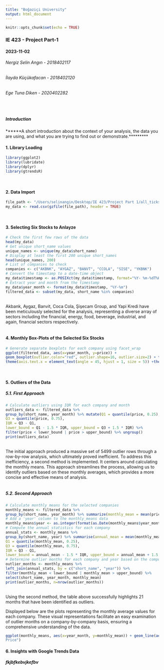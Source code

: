 ```yaml
---
title: "Boğaziçi University"
output: html_document
---
```


```r
knitr::opts_chunk$set(echo = TRUE)
```

### IE 423 - Project Part-1

#### 2023-11-02

###### Nergiz Selin Angın - 2018402117

###### İlayda Küçükafacan - 2018402120

###### Ege Tuna Diken - 2020402282

<br>

##### Introduction

******A short introduction about the context of your analysis, the data you are using, and what you are trying to find out or demonstrate.*********


#### 1. Library Loading

```r
library(ggplot2) 
library(lubridate) 
library(dplyr) 
library(gtrendsR) 
```
<br>

#### 2. Data Import
```r
file_path <- "/Users/selinangin/Desktop/IE 423/Project Part 1/all_ticks_long.csv.gz"
my_data <- read.csv(gzfile(file_path), header = TRUE)
```
<br>

#### 3. Selecting Six Stocks to Anlayze
```r
# Check the first few rows of the data 
head(my_data)
# Get unique short_name values
unique_names <- unique(my_data$short_name)
# Display at least the first 200 unique short_names 
head(unique_names, 200)
# List of companies to check
companies <- c("AKBNK", "AYGAZ", "BANVT", "CCOLA", "SISE", "YKBNK")
# Convert the timestamp to a date-time object
my_data$timestamp <- as.POSIXct(my_data$timestamp, format="%Y- %m-%dT%H:%M:%SZ")
# Extract year and month from the timestamp 
my_data$year_month <- format(my_data$timestamp, "%Y-%m")
filtered_data <- subset(my_data, short_name %in% companies)
```
<br>
Akbank, Aygaz, Banvit, Coca Cola, Şişecam Group, and Yapi Kredi have been meticulously selected for the analysis, representing a diverse array of sectors including the financial, energy, food, beverage, industrial, and again, financial sectors respectively. 
<br>
<br>

#### 4. Monthly Box-Plots of the Selected Six Stocks
```r
# Generate separate boxplots for each company using facet_wrap 
ggplot(filtered_data, aes(x=year_month, y=price)) +
geom_boxplot(outlier.color="red", outlier.shape=16, outlier.size=2) + theme_minimal() +
theme(axis.text.x = element_text(angle = 45, hjust = 1, size = 5)) +theme(axis.text.y = element_text( size = 5))+ facet_wrap(~ short_name, scales="free_y", ncol=1) + labs(title="Monthly Stock Prices by Company")

```
<br>

#### 5. Outliers of the Data  
##### 5.1. First Approach

```r
# Calculate outliers using IQR for each company and month 
outliers_data <- filtered_data %>%
group_by(short_name, year_month) %>% mutate(Q1 = quantile(price, 0.25),
Q3 = quantile(price, 0.75),
IQR = Q3 - Q1,
lower_bound = Q1 - 1.5 * IQR, upper_bound = Q3 + 1.5 * IQR) %>%
filter(price < lower_bound | price > upper_bound) %>% ungroup()
print(outliers_data)
```
<br>
The initial approach produced a massive set of 5499 outlier rows through a row-by-row analysis, which ultimately proved inefficient. To address this inefficiency, a second method is implemented. It centers around calculating the monthly means. This approach streamlines the process, allowing us to identify outliers based on these monthly averages, which provides a more concise and effective means of analysis.
<br>
<br>

##### 5.2. Second Approach

```r
# Calculate monthly means for the selected companies 
monthly_means <- filtered_data %>%
group_by(short_name, year_month) %>% summarize(monthly_mean = mean(price), .groups = "drop")
# Add a 'year' column to the monthly_means data 
monthly_means$year <- as.integer(format(as.Date(monthly_means$year_month, format = "%Y- %m"), "%Y"))
# Compute the annual statistics for each company 
annual_stats <- monthly_means %>%
group_by(short_name, year) %>% summarise(annual_mean = mean(monthly_mean),
Q1 = quantile(monthly_mean, 0.25),
Q3 = quantile(monthly_mean, 0.75),
IQR = Q3 - Q1,
lower_bound = annual_mean - 1.5 * IQR, upper_bound = annual_mean + 1.5 * IQR, .groups = "drop")
# Determine outlier months for each company and year based on the computed bounds
outlier_months <- monthly_means %>%
left_join(annual_stats, by = c("short_name", "year")) %>%
filter(monthly_mean < lower_bound | monthly_mean > upper_bound) %>%
select(short_name, year_month, monthly_mean)
print(outlier_months, n=nrow(outlier_months))

```
<br>
Using the second method, the table above successfully highlights 21 months that have been identified as outliers.
<br>

Displayed below are the plots representing the monthly average values for each company. These visual representations facilitate an easy examination of outlier months on a company-by-company basis, ensuring a comprehensive understanding of the data.
<br>

```r
ggplot(monthly_means, aes(x=year_month, y=monthly_mean)) + geom_line(aes(color=short_name), size=1) + geom_point(aes(color=short_name), size=1) + theme_minimal() + theme(axis.text.x = element_text(angle = 45, hjust = 1,size=5)) + theme(axis.text.y = element_text( size = 5)) + facet_wrap(~ short_name, scales="free_y", ncol=1) + labs(title="Monthly Average Stock Prices by Company", y="Average
Price")
```

#### 6. Insights with Google Trends Data










##### fkjbfkebvjkefbv
```r

```







